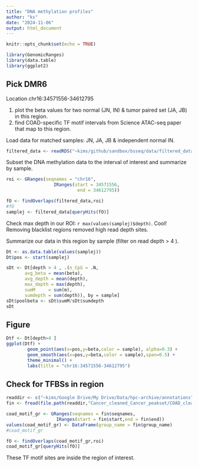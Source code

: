 ```yaml
---
title: "DNA methylation profiles"
author: "ks"
date: "2024-11-06"
output: html_document
---
```


```r
knitr::opts_chunk$set(echo = TRUE)
```

```r
library(GenomicRanges)
library(data.table)
library(ggplot2)
```

## Pick DMR6

Location chr16:34571556-34612795
   
1. plot the beta values for two normal (JN, IN) & tumor paired set (JA, JB) in this region.  
2. find COAD-specific TF motif intervals from Science ATAC-seq paper that map to this region. 

Load data for matched samples: JN, JA, JB & independent normal IN.

```r
filtered_data <- readRDS("~kims/github/sandbox/bsseq/data/filtered_data.rds")
```

Subset the DNA methylation data to the interval of interest and summarize by sample.
```r
roi <- GRanges(seqnames = "chr16",
                  IRanges(start = 34571556,
                           end = 34612795))
```

```r
fO <- findOverlaps(filtered_data,roi)
#fO
samplej <- filtered_data[queryHits(fO)]
```

Check max depth in our ROI: `r max(values(samplej)$depth)`.  Cool! Removing blacklist regions removed high read depth sites.

Summarize our data in this region by sample (filter on read depth > 4 ).
```r
Dt <- as.data.table(values(samplej))
Dt$pos <- start(samplej)

sDt <- Dt[depth > 4 , .(n_CpG = .N, 
       avg_beta = mean(beta), 
       avg_depth = mean(depth),
       max_depth = max(depth),
       sumM     = sum(m),
       sumdepth = sum(depth)), by = sample]
sDt$poolbeta <- sDt$sumM/sDt$sumdepth
sDt
```


## Figure

```r
Dtf <- Dt[depth>4 ]
ggplot(Dtf) +
        geom_point(aes(x=pos,y=beta,color = sample), alpha=0.3) +
        geom_smooth(aes(x=pos,y=beta,color = sample),span=0.5) +
        theme_minimal() +
        labs(title = "chr16:34571556-34612795")
```



## Check for TFBSs in region

```r
readdir <- c("~kims/Google Drive/My Drive/Data/hpc-archive/annotations")
fin <- fread(file.path(readdir,"Cancer_cleaned_Cancer_peakset/COAD_cleaned_motifs.csv/COAD_cleaned_motifs.csv"))

coad_motif_gr <- GRanges(seqnames = fin$seqnames,
                   IRanges(start = fin$start,end = fin$end))
values(coad_motif_gr) <- DataFrame(group_name = fin$group_name)
#coad_motif_gr
```

```r
fO <- findOverlaps(coad_motif_gr,roi)
coad_motif_gr[queryHits(fO)]
```

These TF motif sites are inside the region of interest.



